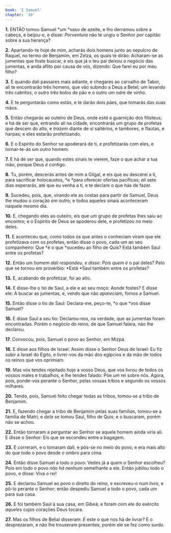 ```yaml
---
book: 'I Samuel'
chapter: '10'
---
```


**1.** ENTÃO tomou Samuel *um *vaso de azeite, e lho derramou sobre a cabeça, e beijou-o, e disse: *Porventura* não te ungiu o Senhor *por* capitão sobre a sua herança?

**2.** Apartando-te hoje de mim, acharás dois homens junto ao sepulcro de Raquel, no termo de Benjamim, em Zelza, os quais te dirão: Acharam-se as jumentas que foste buscar, e eis que já o teu pai deixou o negócio das jumentas, e anda aflito por causa de vós, dizendo: Que farei eu por meu filho?

**3.** E quando dali passares mais adiante, e chegares ao carvalho de Tabor, ali te encontrarão três homens, que vão subindo a Deus a Betel; um levando três cabritos, o outro três bolos de pão e o outro um odre de vinho.

**4.** E te perguntarão como estás, e te darão dois pães, que tomarás das suas mãos.

**5.** Então chegarás ao outeiro de Deus, onde *está* a guarnição dos filisteus; e há de ser que, entrando ali na cidade, encontrarás um grupo de profetas que descem do alto, e *trazem* diante de si saltérios, e tambores, e flautas, e harpas; e eles estarão profetizando.

**6.** E o Espírito do Senhor se apoderará de ti, e profetizarás com eles, e tornar-te-ás um outro homem.

**7.** E há de ser que, quando estes sinais te vierem, faze o que achar a tua mão, porque Deus *é* contigo.

**8.** Tu, porém, descerás antes de mim a Gilgal, e eis que eu descerei a ti, para sacrificar holocaustos, *e *para oferecer ofertas pacíficas; *ali* sete dias esperarás, até que eu venha a ti, e te declare o que hás de fazer.

**9.** Sucedeu, pois, que, virando ele as costas para partir de Samuel, Deus lhe mudou o coração *em* outro; e todos aqueles sinais aconteceram naquele *mesmo* dia.

**10.** E, chegando eles ao outeiro, eis que *um* grupo de profetas lhes saiu ao encontro; e o Espírito de Deus se apoderou dele, e profetizou no meio deles.

**11.** E aconteceu que, como todos os que antes o conheciam viram que ele profetizava com os profetas, então disse o povo, cada um ao seu companheiro: Que *é o que *sucedeu ao filho de Quis? Está também Saul entre os profetas?

**12.** Então um *homem *dali respondeu, e disse: Pois quem* é* o pai deles? Pelo que se tornou em provérbio: *Está *Saul também entre os profetas?

**13.** E, acabando de profetizar, foi ao alto.

**14.** E disse-lhe o tio de Saul, a ele e ao seu moço: Aonde fostes? E disse ele: A buscar as jumentas, e, vendo que não *apareciam,* fomos a Samuel.

**15.** Então disse o tio de Saul: Declara-me, peço-te, *o que *vos disse Samuel?

**16.** E disse Saul a seu tio: Declarou-nos, na verdade, que as jumentas foram encontradas. Porém o negócio do reino, de que Samuel falara, não lhe declarou.

**17.** Convocou, pois, Samuel o povo ao Senhor, em Mizpá.

**18.** E disse aos filhos de Israel: Assim disse o Senhor Deus de Israel: Eu fiz subir a Israel do Egito, e livrei-vos da mão dos egípcios e da mão de todos os reinos que vos oprimiam.

**19.** Mas vós tendes rejeitado hoje a vosso Deus, que vos livrou de todos os vossos males e trabalhos, e lhe tendes falado: Põe *um* rei sobre nós. Agora, pois, ponde-vos perante o Senhor, pelas vossas tribos e segundo os vossos milhares.

**20.** Tendo, pois, Samuel feito chegar todas as tribos, tomou-se a tribo de Benjamim.

**21.** E, fazendo chegar a tribo de Benjamim pelas suas famílias, tomou-se a família de Matri; e *dela* se tomou Saul, filho de Quis; e o buscaram, porém não se achou.

**22.** Então tornaram a perguntar ao Senhor se aquele homem ainda viria ali. E disse o Senhor: Eis que se escondeu entre a bagagem.

**23.** E correram, e o tomaram dali, e pôs-se no meio do povo; e era mais alto do que todo o povo desde o ombro para cima.

**24.** Então disse Samuel a todo o povo: Vedes já a quem o Senhor escolheu? Pois em todo o povo *não há* nenhum semelhante a ele. Então jubilou todo o povo, e disse: Viva o rei!

**25.** E declarou Samuel ao povo o direito do reino, e escreveu-*o* num livro, e pô-lo perante o Senhor; então despediu Samuel a todo o povo, cada *um* para sua casa.

**26.** E foi também Saul à sua casa, em Gibeá; e foram com ele do exército *aqueles* cujos corações Deus tocara.

**27.** Mas os filhos de Belial disseram: *É* este o que nos há de livrar? E o desprezaram, e não lhe trouxeram presentes; porém ele se fez como surdo.